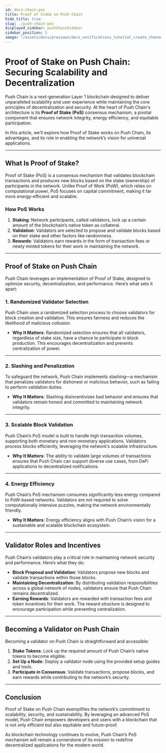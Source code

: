 ```yaml
---
id: docs-chain-pos
title: Proof of Stake on Push Chain
hide_title: true
slug: ./push-chain-pos
displayed_sidebar: pushChainSidebar
sidebar_position: 5
image: "/assets/docs/previews/docs_notifications_tutorial_create_channel--creating_your_channel.png"
---
```


# Proof of Stake on Push Chain: Securing Scalability and Decentralization

Push Chain is a next-generation Layer 1 blockchain designed to deliver unparalleled scalability and user experience while maintaining the core principles of decentralization and security. At the heart of Push Chain's architecture is its **Proof of Stake (PoS)** consensus mechanism, a pivotal component that ensures network integrity, energy efficiency, and equitable participation.

In this article, we’ll explore how Proof of Stake works on Push Chain, its advantages, and its role in enabling the network’s vision for universal applications.

---

## **What Is Proof of Stake?**

Proof of Stake (PoS) is a consensus mechanism that validates blockchain transactions and produces new blocks based on the stake (ownership) of participants in the network. Unlike Proof of Work (PoW), which relies on computational power, PoS focuses on capital commitment, making it far more energy-efficient and scalable.

### **How PoS Works**
1. **Staking**: Network participants, called validators, lock up a certain amount of the blockchain’s native token as collateral.
2. **Validation**: Validators are selected to propose and validate blocks based on their stake and other factors like randomness.
3. **Rewards**: Validators earn rewards in the form of transaction fees or newly minted tokens for their work in maintaining the network.

---

## **Proof of Stake on Push Chain**

Push Chain leverages an implementation of Proof of Stake, designed to optimize security, decentralization, and performance. Here’s what sets it apart:

### **1. Randomized Validator Selection**
Push Chain uses a randomized selection process to choose validators for block creation and validation. This ensures fairness and reduces the likelihood of malicious collusion.

- **Why It Matters**: Randomized selection ensures that all validators, regardless of stake size, have a chance to participate in block production. This encourages decentralization and prevents centralization of power.

---

### **2. Slashing and Penalization**
To safeguard the network, Push Chain implements slashing—a mechanism that penalizes validators for dishonest or malicious behavior, such as failing to perform validation duties.

- **Why It Matters**: Slashing disincentivizes bad behavior and ensures that validators remain honest and committed to maintaining network integrity.

---

### **3. Scalable Block Validation**
Push Chain’s PoS model is built to handle high transaction volumes, supporting both monetary and non-monetary applications. Validators process blocks efficiently, leveraging the network’s scalable infrastructure.

- **Why It Matters**: The ability to validate large volumes of transactions ensures that Push Chain can support diverse use cases, from DeFi applications to decentralized notifications.

---

### **4. Energy Efficiency**
Push Chain’s PoS mechanism consumes significantly less energy compared to PoW-based networks. Validators are not required to solve computationally intensive puzzles, making the network environmentally friendly.

- **Why It Matters**: Energy efficiency aligns with Push Chain’s vision for a sustainable and scalable blockchain ecosystem.

---

## **Validator Roles and Incentives**

Push Chain’s validators play a critical role in maintaining network security and performance. Here’s what they do:

- **Block Proposal and Validation**: Validators propose new blocks and validate transactions within those blocks.
- **Maintaining Decentralization**: By distributing validation responsibilities across a global network of nodes, validators ensure that Push Chain remains decentralized.
- **Earning Rewards**: Validators are rewarded with transaction fees and token incentives for their work. The reward structure is designed to encourage participation while preventing centralization.

---

## **Becoming a Validator on Push Chain**

Becoming a validator on Push Chain is straightforward and accessible:
1. **Stake Tokens**: Lock up the required amount of Push Chain’s native tokens to become eligible.
2. **Set Up a Node**: Deploy a validator node using the provided setup guides and tools.
3. **Participate in Consensus**: Validate transactions, propose blocks, and earn rewards while contributing to the network’s security.

---

## **Conclusion**

Proof of Stake on Push Chain exemplifies the network’s commitment to scalability, security, and sustainability. By leveraging an advanced PoS model, Push Chain empowers developers and users with a blockchain that is not only efficient but also equitable and future-proof.

As blockchain technology continues to evolve, Push Chain’s PoS mechanism will remain a cornerstone of its mission to redefine decentralized applications for the modern world.
